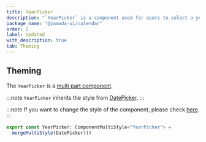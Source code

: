 ```yaml
---
title: YearPicker
description: "`YearPicker` is a component used for users to select a year."
package_name: "@yamada-ui/calendar"
order: 2
label: Updated
with_description: true
tab: Theming
---
```


## Theming

The `YearPicker` is a [multi part component](/styled-system/theming/component-styles#multi-part-components).

:::note
`YearPicker` inherits the style from [DatePicker](/components/forms/date-picker).
:::

:::note
If you want to change the style of the component, please check [here](/styled-system/theming/customize-theme#changing-the-style-of-components).
:::

```ts
export const YearPicker: ComponentMultiStyle<"YearPicker"> =
  mergeMultiStyle(DatePicker)()
```
